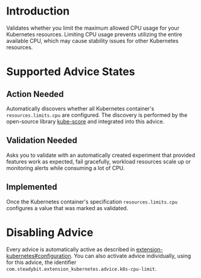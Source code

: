 # Introduction
Validates whether you limit the maximum allowed CPU usage for your Kubernetes resources. Limiting CPU usage prevents utilizing the entire available CPU, which may cause stability issues for other Kubernetes resources.

# Supported Advice States
## Action Needed
Automatically discovers whether all Kubernetes container's `resources.limits.cpu` are configured. The discovery is performed by the open-source library [kube-score](https://github.com/zegl/kube-score) and integrated into this advice.

## Validation Needed
Asks you to validate with an automatically created experiment that provided features work as expected, fail gracefully, workload resources scale up or monitoring alerts while consuming a lot of CPU.

## Implemented
Once the Kubernetes container's specification `resources.limits.cpu` configures a value that was marked as validated.

# Disabling Advice
Every advice is automatically active as described in [extension-kubernetes#configuration](https://github.com/steadybit/extension-kubernetes/?tab=readme-ov-file#configuration).
You can also activate advice individually, using for this advice, the identifier `com.steadybit.extension_kubernetes.advice.k8s-cpu-limit`.